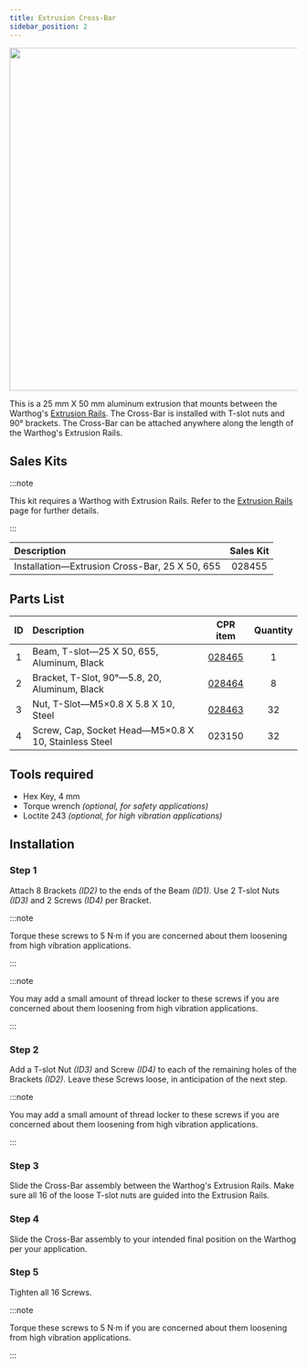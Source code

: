 ```yaml
---
title: Extrusion Cross-Bar
sidebar_position: 2
---
```


<center>
  <img
    src="/img/robot_images/warthog_images/warthog_pacs_2.png"
    width="600"
  />
</center>

This is a 25 mm X 50 mm aluminum extrusion that mounts between the Warthog's [Extrusion Rails](/docs/robots/warthog/integration_warthog/kits_warthog/extrusion_rails_warthog).
The Cross-Bar is installed with T-slot nuts and 90° brackets.
The Cross-Bar can be attached anywhere along the length of the Warthog's Extrusion Rails.

## Sales Kits

:::note

This kit requires a Warthog with Extrusion Rails.
Refer to the [Extrusion Rails](./extrusion_rails_warthog) page for further details.

:::

| Description                                    | Sales Kit |
| :--------------------------------------------- | :-------: |
| Installation—Extrusion Cross-Bar, 25 X 50, 655 |  028455   |

## Parts List

| ID  | Description                                          |                         CPR item                         | Quantity |
| :-: | :--------------------------------------------------- | :------------------------------------------------------: | :------: |
|  1  | Beam, T-slot—25 X 50, 655, Aluminum, Black           | [028465](/assets/pdf/clearpath_robotics_028465-TDS1.pdf) |    1     |
|  2  | Bracket, T-Slot, 90°—5.8, 20, Aluminum, Black        | [028464](/assets/pdf/clearpath_robotics_028464-TDS1.pdf) |    8     |
|  3  | Nut, T-Slot—M5×0.8 X 5.8 X 10, Steel                 | [028463](/assets/pdf/clearpath_robotics_028463-TDS1.pdf) |    32    |
|  4  | Screw, Cap, Socket Head—M5×0.8 X 10, Stainless Steel |                          023150                          |    32    |

## Tools required

- Hex Key, 4 mm
- Torque wrench _(optional, for safety applications)_
- Loctite 243 _(optional, for high vibration applications)_

## Installation

### Step 1

Attach 8 Brackets _(ID2)_ to the ends of the Beam _(ID1)_.
Use 2 T-slot Nuts _(ID3)_ and 2 Screws _(ID4)_ per Bracket.

:::note

Torque these screws to 5 N·m if you are concerned about them loosening from high vibration applications.

:::

:::note

You may add a small amount of thread locker to these screws if you are concerned about them loosening from high vibration applications.

:::

### Step 2

Add a T-slot Nut _(ID3)_ and Screw _(ID4)_ to each of the remaining holes of the Brackets _(ID2)_.
Leave these Screws loose, in anticipation of the next step.

:::note

You may add a small amount of thread locker to these screws if you are concerned about them loosening from high vibration applications.

:::

### Step 3

Slide the Cross-Bar assembly between the Warthog's Extrusion Rails.
Make sure all 16 of the loose T-slot nuts are guided into the Extrusion Rails.

### Step 4

Slide the Cross-Bar assembly to your intended final position on the Warthog per your application.

### Step 5

Tighten all 16 Screws.

:::note

Torque these screws to 5 N·m if you are concerned about them loosening from high vibration applications.

:::
